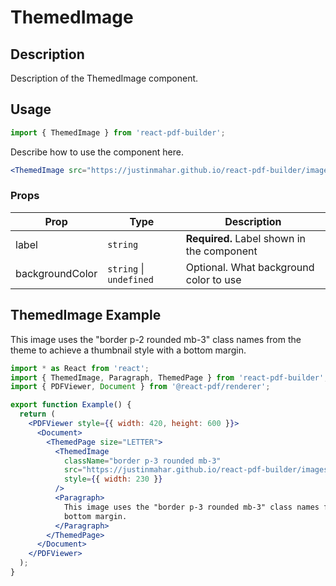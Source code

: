 

<Meta title="Documentation/Components/Basics/ThemedImage" />

<h1>ThemedImage</h1>

## Description

Description of the ThemedImage component.

## Usage

```jsx
import { ThemedImage } from 'react-pdf-builder';
```

Describe how to use the component here.

```jsx
<ThemedImage src="https://justinmahar.github.io/react-pdf-builder/images/scootie-460.png"/>
```

### Props

| Prop            | Type                        | Description                                |
| --------------- | --------------------------- | ------------------------------------------ |
| label           | `string`                    | **Required.** Label shown in the component |
| backgroundColor | `string` &#124; `undefined` | Optional. What background color to use     |

## ThemedImage Example

<DocsPDF>
  <ThemedImage
    className="border p-2 rounded mb-3"
    src="https://justinmahar.github.io/react-pdf-builder/images/scootie-460.png"
    style={{ width: 230 }}
  />
  <Paragraph>This image uses the "border p-2 rounded mb-3" class names from the theme to achieve a thumbnail style with a bottom margin.</Paragraph>
</DocsPDF>

```jsx
import * as React from 'react';
import { ThemedImage, Paragraph, ThemedPage } from 'react-pdf-builder';
import { PDFViewer, Document } from '@react-pdf/renderer';

export function Example() {
  return (
    <PDFViewer style={{ width: 420, height: 600 }}>
      <Document>
        <ThemedPage size="LETTER">
          <ThemedImage
            className="border p-3 rounded mb-3"
            src="https://justinmahar.github.io/react-pdf-builder/images/scootie-460.png"
            style={{ width: 230 }}
          />
          <Paragraph>
            This image uses the "border p-3 rounded mb-3" class names from the theme to achieve a thumbnail style with a
            bottom margin.
          </Paragraph>
        </ThemedPage>
      </Document>
    </PDFViewer>
  );
}
```
